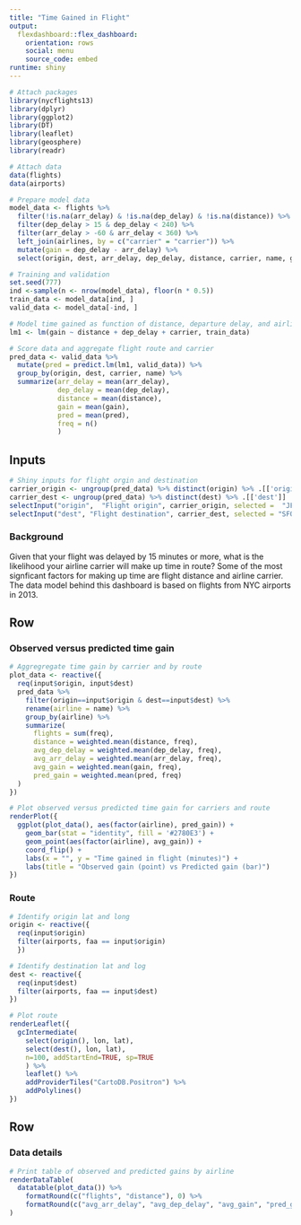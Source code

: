 ```yaml
---
title: "Time Gained in Flight"
output: 
  flexdashboard::flex_dashboard:
    orientation: rows
    social: menu
    source_code: embed
runtime: shiny
---
```


```r
# Attach packages
library(nycflights13)
library(dplyr)
library(ggplot2)
library(DT)
library(leaflet)
library(geosphere)
library(readr)

# Attach data
data(flights)
data(airports)
```

```r
# Prepare model data
model_data <- flights %>%
  filter(!is.na(arr_delay) & !is.na(dep_delay) & !is.na(distance)) %>%
  filter(dep_delay > 15 & dep_delay < 240) %>%
  filter(arr_delay > -60 & arr_delay < 360) %>%
  left_join(airlines, by = c("carrier" = "carrier")) %>%
  mutate(gain = dep_delay - arr_delay) %>%
  select(origin, dest, arr_delay, dep_delay, distance, carrier, name, gain)

# Training and validation
set.seed(777)
ind <-sample(n <- nrow(model_data), floor(n * 0.5))
train_data <- model_data[ind, ]
valid_data <- model_data[-ind, ]

# Model time gained as function of distance, departure delay, and airline carrier
lm1 <- lm(gain ~ distance + dep_delay + carrier, train_data)

# Score data and aggregate flight route and carrier
pred_data <- valid_data %>%
  mutate(pred = predict.lm(lm1, valid_data)) %>%
  group_by(origin, dest, carrier, name) %>%
  summarize(arr_delay = mean(arr_delay),
            dep_delay = mean(dep_delay),
            distance = mean(distance),
            gain = mean(gain),
            pred = mean(pred),
            freq = n()
            )
```


Inputs {.sidebar}
-----------------------------------------------------------------------

```r
# Shiny inputs for flight orgin and destination
carrier_origin <- ungroup(pred_data) %>% distinct(origin) %>% .[['origin']]
carrier_dest <- ungroup(pred_data) %>% distinct(dest) %>% .[['dest']]
selectInput("origin",  "Flight origin", carrier_origin, selected =  "JFK")
selectInput("dest", "Flight destination", carrier_dest, selected = "SFO")
```

### Background

Given that your flight was delayed by 15 minutes or more, what is the likelihood 
your airline carrier will make up time in route? Some of the most signficant factors 
for making up time are flight distance and airline carrier. The data model behind 
this dashboard is based on flights from NYC airports in 2013.


Row
-----------------------------------------------------------------------

### Observed versus predicted time gain

```r
# Aggregregate time gain by carrier and by route 
plot_data <- reactive({
  req(input$origin, input$dest)
  pred_data %>%
    filter(origin==input$origin & dest==input$dest) %>%
    rename(airline = name) %>%
    group_by(airline) %>%
    summarize(
      flights = sum(freq),
      distance = weighted.mean(distance, freq),
      avg_dep_delay = weighted.mean(dep_delay, freq),
      avg_arr_delay = weighted.mean(arr_delay, freq),
      avg_gain = weighted.mean(gain, freq),
      pred_gain = weighted.mean(pred, freq)
  )
})

# Plot observed versus predicted time gain for carriers and route
renderPlot({
  ggplot(plot_data(), aes(factor(airline), pred_gain)) + 
    geom_bar(stat = "identity", fill = '#2780E3') +
    geom_point(aes(factor(airline), avg_gain)) +
    coord_flip() +
    labs(x = "", y = "Time gained in flight (minutes)") +
    labs(title = "Observed gain (point) vs Predicted gain (bar)")
})
```

### Route

```r
# Identify origin lat and long
origin <- reactive({
  req(input$origin)
  filter(airports, faa == input$origin)
  })

# Identify destination lat and log
dest <- reactive({
  req(input$dest)
  filter(airports, faa == input$dest)
})

# Plot route
renderLeaflet({
  gcIntermediate(
    select(origin(), lon, lat),
    select(dest(), lon, lat),
    n=100, addStartEnd=TRUE, sp=TRUE
    ) %>%
    leaflet() %>%
    addProviderTiles("CartoDB.Positron") %>%
    addPolylines()
})
```

Row
-----------------------------------------------------------------------

### Data details

```r
# Print table of observed and predicted gains by airline
renderDataTable(
  datatable(plot_data()) %>%
    formatRound(c("flights", "distance"), 0) %>%
    formatRound(c("avg_arr_delay", "avg_dep_delay", "avg_gain", "pred_gain"), 1)
)
```
